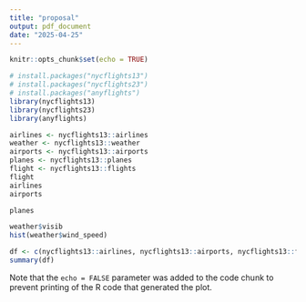 ```yaml
---
title: "proposal"
output: pdf_document
date: "2025-04-25"
---
```


```r
knitr::opts_chunk$set(echo = TRUE)
```

```r
# install.packages("nycflights13")
# install.packages("nycflights23")
# install.packages("anyflights")
library(nycflights13)
library(nycflights23)
library(anyflights)
```


```r
airlines <- nycflights13::airlines
weather <- nycflights13::weather
airports <- nycflights13::airports
planes <- nycflights13::planes
flight <- nycflights13::flights
flight
airlines
airports

planes

weather$visib
hist(weather$wind_speed)
```


```r
df <- c(nycflights13::airlines, nycflights13::airports, nycflights13::flights, nycflights13::planes,nycflights13::weather)
summary(df)
```

Note that the `echo = FALSE` parameter was added to the code chunk to prevent printing of the R code that generated the plot.
